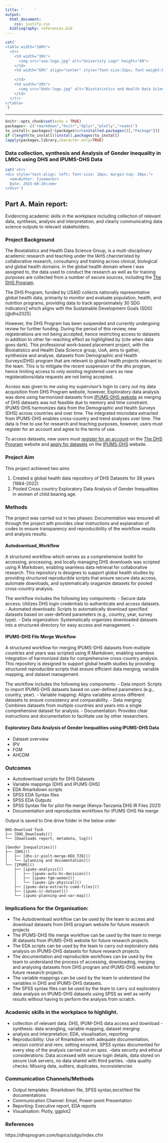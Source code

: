 ```yaml
---
title: '     '
output:
  html_document:
    css: justify.css
  bibliography: references.bib
---
```


```r
cat('
<table width="100%">
  <tr>
    <td width="30%">
      <img src="uoa-logo.jpg" alt="University Logo" height="80">
    </td>
    <td width="60%" align="center" style="font-size:32px; font-weight:bold; background-color:white; color:white;">
                                            
    </td>
    <td width="20%">
      <img src="bhds-logo.jpg" alt="Biostatistics and Health Data Science Group Logo" height="70">
    </td>
  </tr>
</table>
')
```

------------------------------------------------------------------------

```r
knitr::opts_chunk$set(echo = TRUE)
packages<- c("rmarkdown","knitr","dplyr","plotly","readxl")
to_install<-packages[!(packages%in%installed.packages()[,"Package"])]
if (length(to_install))install.packages(to_install)
lapply(packages,library,character.only=TRUE)

```

### Data collection, synthesis and Analysis of Gender Inequality in LMICs using DHS and IPUMS-DHS Data

```r
cat('<hr>
<div style="text-align: left; font-size: 16px; margin-top: 30px;">
  <em>Author: Ijeoma<br>
  Date: 2025-08-26</em>
</div>')
```

## Part A. Main report:

Evidencing academic skills in the workplace including collection of relevant data, synthesis, analysis and interpretation; and clearly communicating data science outputs to relevant stakeholders.

### Project Background

The Biostatistics and Health Data Science Group, is a multi-disciplinary academic research and teaching under the IAHS charcteristed by collaborative research, consultancy and training across clinical, biological and global health domains. In the global health domain where I was assigned to, the data used to conduct the research as well as for training purposes are collected from a number of secure sources, including the [The DHS Program](https://dhsprogram.com).

The DHS Program, funded by USAID collects nationally representative global health data, primarily to monitor and evaluate population, health, and nutrition programs, providing data to track approximately 30 SDG indicators[1](https://dhsprogram.com/topics/sdgs/index.cfm) which aligns with the Sustainable Development Goals (SDG)[@dhs2025]

However, the DHS Program has been suspended and currently undergoing review for further funding. During the period of this review, new registerations are not being accepted, hence restricting access to datasets in addition to other far-reaching effect as highlighted by (cite when data goes dark). This professional work-based placement project, with the Biostatistics and Health Data Science group, UoA, aims to gather, synthesize and analyse, datasets from Demographic and Health Surveys(DHS) program that are relevant to global health projects relevant to the team. This is to mitigate the recent suspension of the dhs program, hence limiting access to only existing registered users as new registerations/data requests are not being accepted.

Access was given to me using my supervisor's login to carry out my data acquisition from DHS Program website, however, Exploratory data analysis was done using harmonized datasets from [IPUMS-DHS website](https://www.idhsdata.org/idhs/) as merging of DHS datasets was not feasible due to memory and time constraint. IPUMS-DHS harmonizes data from the Demographic and Health Surveys (DHS) across countries and over time. The integrated microdata extracted from IPUMS-DHS enables cross-country and trend analyses over time. The data is free to use for research and teaching purposes, however, users must register for an account and agree to the terms of use.

To access datasets, new users must [register for an account](https://dhsprogram.com/data/new-user-registration.cfm) on the [The DHS Program](https://dhsprogram.com) website and [apply for datasets](https://www.idhsdata.org/idhs/apply) on the [IPUMS-DHS](https://www.idhsdata.org/idhs/) website.

### Project Aim

This project achieved two aims

1.  Created a global health data repository of DHS Datasets for 38 years (1984-2022)
2.  Pooled Cross country Exploratory Data Analysis of Gender Inequalities in women of child bearing age.

### Methods

The project was carried out in two phases: Documentation was ensured all through the project wth provides clear instructions and explanation of codes to ensure transparency and reproducibility of the workflow results and analysis results.

#### Autodownload_Workflow

A structured workflow which serves as a comprehensive toolkit for accessing, processing, and locally managing DHS downloads was scripted using R Markdown, enabling seamless data retrieval for collaborative research. This repository is designes to support global health studies by providing structured reproducible scripts that ensure secure data access, automate downloads, and systematically oraganize datasets for pooled cross-country analysis.

The workflow includes the following key components: - Secure data access: Utilizes DHS login credentials to authenticate and access datasets. - Automated downloads: Scripts to automatically download specified datasets based on user-defined parameters (e.g., country, year, survey type). - Data organization: Systematically organizes downloaded datasets into a structured directory for easy access and management. -

#### IPUMS-DHS File Merge Workflow

A structured workflow for merging IPUMS-DHS datasets from multiple countries and years was scripted using R Markdown, enabling seamless integration of harmonized data for comprehensive cross-country analysis. This repository is designed to support global health studies by providing structured reproducible scripts that ensure efficient data merging, variable mapping, and dataset management.

The workflow includes the following key components: - Data import: Scripts to import IPUMS-DHS datasets based on user-defined parameters (e.g., country, year). - Variable mapping: Aligns variables across different datasets to ensure consistency and comparability. - Data merging: Combines datasets from multiple countries and years into a single comprehensive dataset for analysis. - Documentation: Provides clear instructions and documentation to facilitate use by other researchers.

#### Exploratory Data Analysis of Gender Inequalities using IPUMS-DHS Data

-   Dataset overview
-   IPV
-   FGM
-   AHCDM

### Outcomes

-   Autodownload scripts for DHS Datasets
-   Variable mappings (DHS and IPUMS-DHS)
-   EDA Rmarkdown scripts
-   SPSS EDA Syntax files
-   SPSS EDA Outputs
-   SPSS Syntax file for pilot file merge (Kenya-Tanzania DHS IR Files 2021)
-   Documentation and reproducible workflows for IPUMS-DHS file merge

Output is saved to One drive folder in the below order

```         
DHS-Download Task
├── [DHS_Downloads]()
└── [Downloads report, metadata, log]()

[Gender Inequalities]()
├── [DHS]()
│   ├── [dhs-ir-piolt-merge-KE8_TZ8]()
│   └── [planning and documentation]()
└── [IPUMS]()
    ├── [ipums-analysis]()
    │   ├── [ipums-auto-hc-decision]()
    │   ├── [ipums-fgm-women]()
    │   └── [ipums-ipv-physical]()
    ├── [ipums-data-extracts-comd-files]()
    ├── [ipums-ir-dataset]()
    └── [ipums-planning-and-var-map]()
```

### Implications for the Organisation:

-   The Autodownload workflow can be used by the team to access and download datasets from DHS program website for future research projects
-   The IPUMS-DHS file merge workflow can be used by the team to merge IR datasets from IPUMS-DHS website for future research projects.
-   The EDA scripts can be used by the team to carry out exploratory data analysis on IPUMS-DHS datasets for future research projects.
-   The documentation and reproducible workflows can be used by the team to understand the process of accessing, downloading, merging and analysing datasets from DHS program and IPUMS-DHS website for future research projects.
-   The variable mappings can be used by the team to understand the variables in DHS and IPUMS-DHS datasets.
-   The SPSS syntax files can be used by the team to carry out exploratory data analysis on IPUMS-DHS datasets using SPSS as well as verify results without having to perform the analysis from scratch.

### Academic skills in the workplace to highlight.

-   collection of relevant data: DHS, IPUM-DHS data access and download - synthesis: data wrangling, variable mapping, dataset merging
-   analysis and interpretation; EDA, visualisation, reporting
-   Reproducibility: Use of Rmarkdown with adequate documentation, version control and renv. setting ensured, SPSS syntax documented for every step of the analysis carried out on spss. -data security and ethical considerations: Data accessed with secure login details, data stored on secure UoA servers, no data shared with third parties. -data quality checks: Missing data, outliers, duplicates, inconsistencies

### Communication Channels/Methods

-   Output templates: Rmarkdown file, SPSS syntax,excel/text file documentations
-   Communication Channel: Email, Power-point Presentation
-   Reporting: Executive report, EDA reports
-   Visualisation: Plotly, ggplot2



### References

https://dhsprogram.com/topics/sdgs/index.cfm

